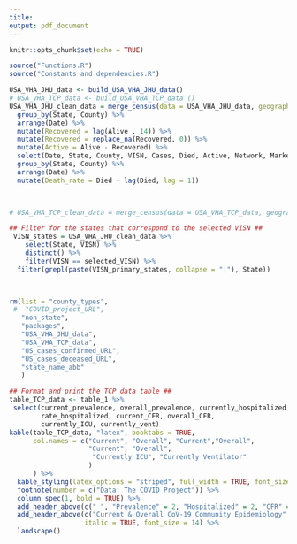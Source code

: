 ```yaml
---
title: 
output: pdf_document
---
```


```r
knitr::opts_chunk$set(echo = TRUE)
```

\pagenumbering{gobble}

```r
source("Functions.R")
source("Constants and dependencies.R")

USA_VHA_JHU_data <- build_USA_VHA_JHU_data()
# USA_VHA_TCP_data <- build_USA_VHA_TCP_data ()
USA_VHA_JHU_clean_data = merge_census(data = USA_VHA_JHU_data, geography = "county") %>%
  group_by(State, County) %>%
  arrange(Date) %>%
  mutate(Recovered = lag(Alive , 14)) %>%
  mutate(Recovered = replace_na(Recovered, 0)) %>%
  mutate(Active = Alive - Recovered) %>%
  select(Date, State, County, VISN, Cases, Died, Active, Network, Market, Census) %>%
  group_by(State, County) %>%
  arrange(Date) %>%
  mutate(Death_rate = Died - lag(Died, lag = 1))
  


# USA_VHA_TCP_clean_data = merge_census(data = USA_VHA_TCP_data, geography = "state")

```

```r

## Filter for the states that correspond to the selected VISN ##
 VISN_states = USA_VHA_JHU_clean_data %>%
    select(State, VISN) %>%
    distinct() %>%
    filter(VISN == selected_VISN) %>%
  filter(grepl(paste(VISN_primary_states, collapse = "|"), State))

 

```

```r
rm(list = "county_types",
 #  "COVID_project_URL",
   "non_state",
   "packages",
   "USA_VHA_JHU_data",
   "USA_VHA_TCP_data",
   "US_cases_confirmed_URL",
   "US_cases_deceased_URL",
   "state_name_abb"
   )
```

```r
## Format and print the TCP data table ##
table_TCP_data <- table_1 %>%
 select(current_prevalence, overall_prevalence, currently_hospitalized,
        rate_hospitalized, current_CFR, overall_CFR,
        currently_ICU, currently_vent)
kable(table_TCP_data, "latex", booktabs = TRUE, 
      col.names = c("Current", "Overall", "Current","Overall",
                    "Current", "Overall",
                     "Currently ICU", "Currently Ventilator"
                    )
      ) %>%
  kable_styling(latex_options = "striped", full_width = TRUE, font_size = 12) %>%
  footnote(number = c("Data: The COVID Project")) %>%
  column_spec(1, bold = TRUE) %>%
  add_header_above(c(" ", "Prevalence" = 2, "Hospitalized" = 2, "CFR" = 2, " " = 2)) %>%
  add_header_above(c("Current & Overall CoV-19 Community Epidemiology" = 9),
                   italic = TRUE, font_size = 14) %>%
  landscape()


```